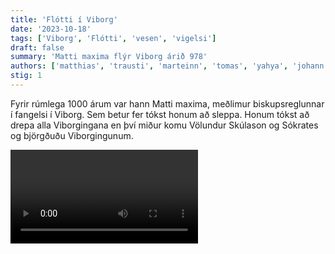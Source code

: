 ```yaml
---
title: 'Flótti í Viborg'
date: '2023-10-18'
tags: ['Viborg', 'Flótti', 'vesen', 'vigelsi']
draft: false
summary: 'Matti maxima flýr Viborg árið 978'
authors: ['matthias', 'trausti', 'marteinn', 'tomas', 'yahya', 'johann', 'david']
stig: 1
---
```


Fyrir rúmlega 1000 árum var hann Matti maxima, meðlimur biskupsreglunnar
í fangelsi í Viborg. Sem betur fer tókst honum að sleppa.
Honum tókst að drepa alla Viborgingana en því miður
komu Völundur Skúlason og Sókrates og björgðuðu Viborgingunum.

<Video id="itZOc3dFi7E" myndatextar />
